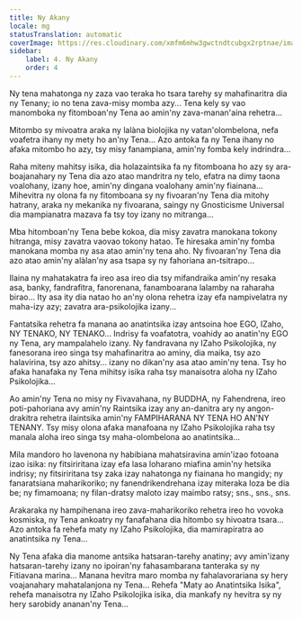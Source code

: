 ```yaml
---
title: Ny Akany
locale: mg
statusTranslation: automatic
coverImage: https://res.cloudinary.com/xmfm6mhw3gwctndtcubgx2rptnae/image/upload/v1740468922/small_cover_tratado_de_psicologia_revolucionaria_a4c0dca4e0.webp
sidebar:
    label: 4. Ny Akany
    order: 4
---
```

Ny tena mahatonga ny zaza vao teraka ho tsara tarehy sy mahafinaritra dia ny Tenany; io no tena zava-misy momba azy... Tena kely sy vao manomboka ny fitomboan'ny Tena ao amin'ny zava-manan'aina rehetra...

Mitombo sy mivoatra araka ny lalàna biolojika ny vatan'olombelona, nefa voafetra ihany ny mety ho an'ny Tena... Azo antoka fa ny Tena ihany no afaka mitombo ho azy, tsy misy fanampiana, amin'ny fomba kely indrindra...

Raha miteny mahitsy isika, dia holazaintsika fa ny fitomboana ho azy sy ara-boajanahary ny Tena dia azo atao mandritra ny telo, efatra na dimy taona voalohany, izany hoe, amin'ny dingana voalohany amin'ny fiainana... Mihevitra ny olona fa ny fitomboana sy ny fivoaran'ny Tena dia mitohy hatrany, araka ny mekanika ny fivoarana, saingy ny Gnosticisme Universal dia mampianatra mazava fa tsy toy izany no mitranga...

Mba hitomboan'ny Tena bebe kokoa, dia misy zavatra manokana tokony hitranga, misy zavatra vaovao tokony hatao. Te hiresaka amin'ny fomba manokana momba ny asa atao amin'ny tena aho. Ny fivoaran'ny Tena dia azo atao amin'ny alàlan'ny asa tsapa sy ny fahoriana an-tsitrapo...

Ilaina ny mahatakatra fa ireo asa ireo dia tsy mifandraika amin'ny resaka asa, banky, fandrafitra, fanorenana, fanamboarana lalamby na raharaha birao... Ity asa ity dia natao ho an'ny olona rehetra izay efa nampivelatra ny maha-izy azy; zavatra ara-psikolojika izany...

Fantatsika rehetra fa manana ao anatintsika izay antsoina hoe EGO, IZaho, NY TENAKO, NY TENAKO... Indrisy fa voafatotra, voahidy ao anatin'ny EGO ny Tena, ary mampalahelo izany. Ny fandravana ny IZaho Psikolojika, ny fanesorana ireo singa tsy mahafinaritra ao aminy, dia maika, tsy azo halavirina, tsy azo ahitsy... izany no dikan'ny asa atao amin'ny tena. Tsy ho afaka hanafaka ny Tena mihitsy isika raha tsy manaisotra aloha ny IZaho Psikolojika...

Ao amin'ny Tena no misy ny Fivavahana, ny BUDDHA, ny Fahendrena, ireo poti-pahoriana avy amin'ny Raintsika izay any an-danitra ary ny angon-drakitra rehetra ilaintsika amin'ny FAMPIHARANA NY TENA HO AN'NY TENANY. Tsy misy olona afaka manafoana ny IZaho Psikolojika raha tsy manala aloha ireo singa tsy maha-olombelona ao anatintsika...

Mila mandoro ho lavenona ny habibiana mahatsiravina amin'izao fotoana izao isika: ny fitsiriritana izay efa lasa loharano miafina amin'ny hetsika indrisy; ny fitsiriritana tsy zaka izay nahatonga ny fiainana ho mangidy; ny fanaratsiana maharikoriko; ny fanendrikendrehana izay miteraka loza be dia be; ny fimamoana; ny filan-dratsy maloto izay maimbo ratsy; sns., sns., sns.

Arakaraka ny hampihenana ireo zava-maharikoriko rehetra ireo ho vovoka kosmiska, ny Tena ankoatry ny fanafahana dia hitombo sy hivoatra tsara... Azo antoka fa rehefa maty ny IZaho Psikolojika, dia mamirapiratra ao anatintsika ny Tena...

Ny Tena afaka dia manome antsika hatsaran-tarehy anatiny; avy amin'izany hatsaran-tarehy izany no ipoiran'ny fahasambarana tanteraka sy ny Fitiavana marina... Manana hevitra maro momba ny fahalavorariana sy hery voajanahary mahatalanjona ny Tena... Rehefa "Maty ao Anatintsika Isika", rehefa manaisotra ny IZaho Psikolojika isika, dia mankafy ny hevitra sy ny hery sarobidy ananan'ny Tena...

